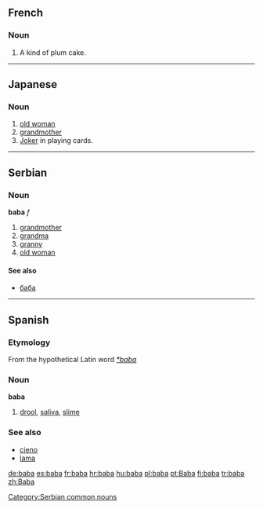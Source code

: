 ==French==
===Noun===
# A kind of plum cake.
----
==Japanese==
===Noun===
#[[old woman]]
#[[grandmother]]
#[[Joker]] in playing cards.
----
==Serbian==
===Noun===
'''baba''' ''f''
#[[grandmother]]
#[[grandma]]
#[[granny]]
#[[old woman]]
====See also====
*[[баба]]
[[Category:Serbian common nouns]]
----
==Spanish==
===Etymology===
From the hypothetical Latin word ''[[*baba]]''

===Noun===
'''baba'''

# [[drool]], [[saliva]], [[slime]]

===See also===
*[[cieno]]
*[[lama]]

[[de:baba]]
[[es:baba]]
[[fr:baba]]
[[hr:baba]]
[[hu:baba]]
[[pl:baba]]
[[pt:Baba]]
[[fi:baba]]
[[tr:baba]]
[[zh:Baba]]